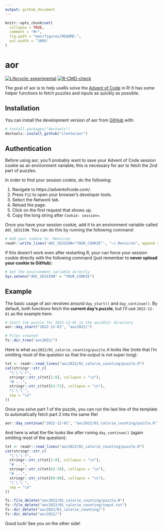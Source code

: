 ```yaml
---
output: github_document
---
```


<!-- README.md is generated from README.Rmd. Please edit that file -->

```r
knitr::opts_chunk$set(
  collapse = TRUE,
  comment = "#>",
  fig.path = "man/figures/README-",
  out.width = "100%"
)
```

# aor

<!-- badges: start -->
[![Lifecycle: experimental](https://img.shields.io/badge/lifecycle-experimental-orange.svg)](https://lifecycle.r-lib.org/articles/stages.html#experimental)
[![R-CMD-check](https://github.com/clente/aor/actions/workflows/R-CMD-check.yaml/badge.svg)](https://github.com/clente/aor/actions/workflows/R-CMD-check.yaml)
<!-- badges: end -->

The goal of aor is to help useRs solve the [Advent of
Code](https://adventofcode.com/) in R! It has some helper functions to fetch
puzzles and inputs as quickly as possible.

## Installation

You can install the development version of aor from [GitHub](https://github.com/) with:

``` r
# install.packages("devtools")
devtools::install_github("clente/aor")
```

## Authentication

Before using aor, you'll probably want to save your Advent of Code session
cookie as an environment variable; this is necessary for aor to fetch the 2nd
part of puzzles.

In order to find your session cookie, do the following:

1. Navigate to https://adventofcode.com/.
2. Press `F12` to open your browser's developer tools.
3. Select the Network tab.
4. Reload the page.
5. Click on the first request that shows up.
6. Copy the long string after `Cookie: session=`.

Once you have your session cookie, add it to an environment variable called
`AOC_SESSION`. You can do this by running the following command:

```r
# Add your cookie to .Renviron
readr::write_lines('AOC_SESSION="YOUR_COOKIE"', "~/.Renviron", append = TRUE)
```

If this doesn't work even after restarting R, your can force your session cookie
directly with the following command (just remember to **never upload your cookie
to GitHub**):

```r
# Set the environment variable directly
Sys.setenv("AOC_SESSION" = "YOUR_COOKIE")
```

## Example

The basic usage of aor revolves around `day_start()` and `day_continue()`. By
default, both functions fetch the **current day's puzzle**, but I'll use
`2022-12-01` as the example here:

```r
# Start the puzzle for 2022-12-01 in the aoc2022/ directory
aor::day_start("2022-12-01", "aoc2022/")

# Files created
fs::dir_tree("aoc2022/")
```

Here is what `aoc2022/01_calorie_counting/puzzle.R` looks like (note that I'm
omitting most of the question so that the output is not super long):

```r
txt <- readr::read_lines("aoc2022/01_calorie_counting/puzzle.R")
cat(stringr::str_c(
  "\`\`\`r",
  stringr::str_c(txt[1:8], collapse = "\n"),
  "# ...",
  stringr::str_c(txt[63:71], collapse = "\n"),
  "\`\`\`",
  sep = "\n"
))
```

Once you solve part 1 of the puzzle, you can run the last line of the template
to automatically fetch part 2 into the same file!

```r
aor::day_continue("2022-12-01", "aoc2022/01_calorie_counting/puzzle.R")
```

And here is what the file looks like after runing `day_continue()` (again
omitting most of the question):

```r
txt <- readr::read_lines("aoc2022/01_calorie_counting/puzzle.R")
cat(stringr::str_c(
  "\`\`\`r",
  stringr::str_c(txt[1:8], collapse = "\n"),
  "# ...",
  stringr::str_c(txt[63:78], collapse = "\n"),
  "# ...",
  stringr::str_c(txt[88:90], collapse = "\n"),
  "\`\`\`",
  sep = "\n"
))
```

```r
fs::file_delete("aoc2022/01_calorie_counting/puzzle.R")
fs::file_delete("aoc2022/01_calorie_counting/input.txt")
fs::dir_delete("aoc2022/01_calorie_counting/")
fs::dir_delete("aoc2022/")
```

Good luck! See you on the other side!
